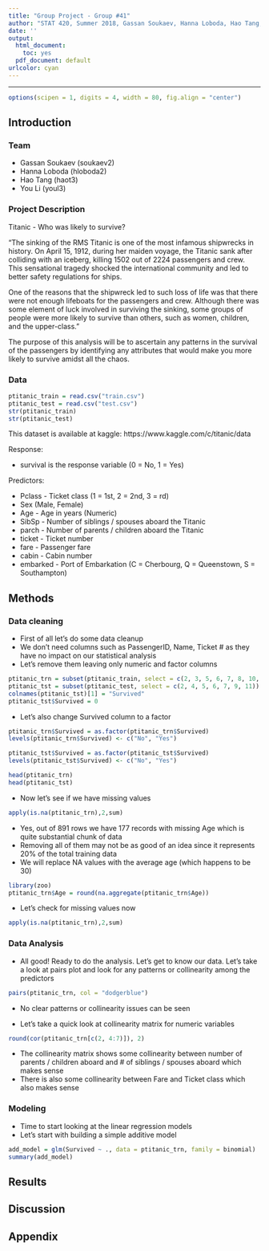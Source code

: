 ```yaml
---
title: "Group Project - Group #41"
author: "STAT 420, Summer 2018, Gassan Soukaev, Hanna Loboda, Hao Tang, You Li"
date: ''
output:
  html_document: 
    toc: yes
  pdf_document: default
urlcolor: cyan
---
```


***

```r
options(scipen = 1, digits = 4, width = 80, fig.align = "center")
```

## Introduction

### Team
* Gassan Soukaev (soukaev2)
* Hanna Loboda (hloboda2)
* Hao Tang (haot3)
* You Li (youl3)

### Project Description
Titanic - Who was likely to survive?

“The sinking of the RMS Titanic is one of the most infamous shipwrecks in history.  On April 15, 1912, during her maiden voyage, the Titanic sank after colliding with an iceberg, killing 1502 out of 2224 passengers and crew. This sensational tragedy shocked the international community and led to better safety regulations for ships.

One of the reasons that the shipwreck led to such loss of life was that there were not enough lifeboats for the passengers and crew. Although there was some element of luck involved in surviving the sinking, some groups of people were more likely to survive than others, such as women, children, and the upper-class.”

The purpose of this analysis will be to ascertain any patterns in the survival of the passengers by identifying any attributes that would make you more likely to survive amidst all the chaos.

### Data
```r
ptitanic_train = read.csv("train.csv")
ptitanic_test = read.csv("test.csv")
str(ptitanic_train)
str(ptitanic_test)
```
This dataset is available at kaggle: https://www.kaggle.com/c/titanic/data

Response:

* survival is the response variable (0 = No, 1 = Yes)

Predictors:

* Pclass - Ticket class (1 = 1st, 2 = 2nd, 3 = rd)
* Sex (Male, Female)
* Age - Age in years (Numeric)
* SibSp - Number of siblings / spouses aboard the Titanic
* parch - Number of parents / children aboard the Titanic
* ticket - Ticket number
* fare - Passenger fare
* cabin - Cabin number
* embarked - Port of Embarkation (C = Cherbourg, Q = Queenstown, S = Southampton)

## Methods

### Data cleaning
- First of all let's do some data cleanup
- We don't need columns such as PassengerID, Name, Ticket # as they have no impact on our statistical analysis
- Let's remove them leaving only numeric and factor columns

```r
ptitanic_trn = subset(ptitanic_train, select = c(2, 3, 5, 6, 7, 8, 10, 12))
ptitanic_tst = subset(ptitanic_test, select = c(2, 4, 5, 6, 7, 9, 11))
colnames(ptitanic_tst)[1] = "Survived"
ptitanic_tst$Survived = 0
```

- Let's also change Survived column to a factor

```r
ptitanic_trn$Survived = as.factor(ptitanic_trn$Survived)
levels(ptitanic_trn$Survived) <- c("No", "Yes")

ptitanic_tst$Survived = as.factor(ptitanic_tst$Survived)
levels(ptitanic_tst$Survived) <- c("No", "Yes")

head(ptitanic_trn)
head(ptitanic_tst)
```

- Now let's see if we have missing values

```r
apply(is.na(ptitanic_trn),2,sum)
```

- Yes, out of 891 rows we have 177 records with missing Age which is quite substantial chunk of data
- Removing all of them may not be as good of an idea since it represents 20% of the total training data
- We will replace NA values with the average age (which happens to be 30)

```r
library(zoo)
ptitanic_trn$Age = round(na.aggregate(ptitanic_trn$Age))
```

- Let's check for missing values now

```r
apply(is.na(ptitanic_trn),2,sum)
```

### Data Analysis

- All good! Ready to do the analysis. Let's get to know our data. Let's take a look at pairs plot and look for any patterns or collinearity among the predictors

```r
pairs(ptitanic_trn, col = "dodgerblue")
```

- No clear patterns or collinearity issues can be seen

- Let's take a quick look at collinearity matrix for numeric variables

```r
round(cor(ptitanic_trn[c(2, 4:7)]), 2)
```

- The collinearity matrix shows some collinearity between number of parents / children aboard and # of siblings / spouses aboard which makes sense
- There is also some collinearity between Fare and Ticket class which also makes sense

### Modeling
- Time to start looking at the linear regression models
- Let's start with building a simple additive model

```r
add_model = glm(Survived ~ ., data = ptitanic_trn, family = binomial)
summary(add_model)
```




## Results


## Discussion


## Appendix
